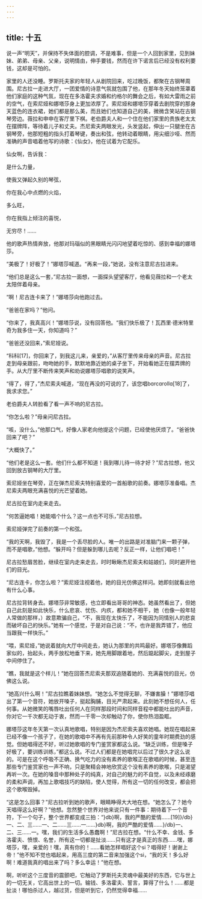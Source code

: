 ```yaml
---
---
---
```

title: 十五
---




说一声“明天”，并保持不失体面的腔调，不是难事，但是一个人回到家里，见到妹妹、弟弟、母亲、父亲，说明情由，伸手要钱，然而在许下诺言后已经没有权利要钱，这却是可怕的。

家里的人还没睡。罗斯托夫家的年轻人从剧院回来，吃过晚饭，都聚在古钢琴周围。尼古拉一走进大厅，一团爱情的诗意气氛就包围了他，在那年冬天始终笼罩着他们家庭的这种气氛，现在在多洛霍夫求婚和约格尔的舞会之后，有如大雷雨之前的空气，在索尼娅和娜塔莎身上更加浓厚了。索尼娅和娜塔莎穿着去剧院穿的那身天蓝色的连衣裙，她们都是那么美，而且她们也知道自己的美，微微含笑站在古钢琴旁边。薇拉和申申在客厅里下棋。老伯爵夫人和一个住在他们家里的贵族老太太在摆牌阵，等待着儿子和丈夫。杰尼索夫两眼发光，头发竖起，伸出一只腿坐在古钢琴旁，他那短粗的指头打着琴键，奏出和弦，他转动着眼睛，用尖细沙哑、然而准确的声音唱着他写的诗歌：《仙女》，他在试着为它配乐。





仙女啊，告诉我：

是什么力量，

使我又弹起久别的琴弦，

你在我心中点燃的火焰，

多么旺，

你在我指上倾注的喜悦，

无穷尽！……





他的歌声热情奔放，他那对玛瑙似的黑眼睛光闪闪地望着吃惊的、感到幸福的娜塔莎。

“美极了！好极了！”娜塔莎喊道。“再来一段，”她说，没有注意尼古拉进来。

“他们总是这么一套，”尼古拉一面想，一面探头望望客厅，他看见薇拉和一个老太太陪伴着母亲。

“啊！尼古连卡来了！”娜塔莎向他跑过去。

“爸爸在家吗？”他问。

“你来了，我真高兴！”娜塔莎说，没有回答他。“我们快乐极了！瓦西里·德米特里奇为我多住一天，你知道吗？”

“爸爸还没回来，”索尼娅说。

“科科[17]，你回来了，到我这儿来，亲爱的，”从客厅里传来母亲的声音。尼古拉走到母亲跟前，吻吻她的手，默默地靠近她的桌子坐下，开始看她正在摆弄牌的手。从大厅里不断传来笑声和劝说娜塔莎唱歌的说笑声。

“得了，得了，”杰尼索夫喊道，“现在再没的可说的了，该您唱bɑrcɑrollɑ[18]了，我求求您。”

老伯爵夫人转脸看了看一声不响的尼古拉。

“你怎么啦？”母亲问尼古拉。

“咳，没什么，”他那口气，好像人家老向他提这个问题，已经使他厌烦了。“爸爸快回来了吧？”

“大概快了。”

“他们老是这么一套。他们什么都不知道！我到哪儿待一待才好？”尼古拉想，他又回到放古钢琴的大厅里。

索尼娅坐在琴旁，正在弹杰尼索夫特别喜爱的一首船歌的前奏。娜塔莎准备唱。杰尼索夫两眼充满喜悦的光芒望着她。

尼古拉在室内走来走去。

“何苦逼她唱！她能唱个什么？这一点也不可乐，”尼古拉想。

索尼娅弹完了前奏的第一个和弦。

“我的天啊，我毁了，我是一个丢尽脸的人。唯一的出路是对准脑门来一颗子弹，而不是唱歌，”他想。“躲开吗？但是躲到哪儿去呢？反正一样，让他们唱吧！”

尼古拉愁眉苦脸，继续在室内走来走去，时时瞅瞅杰尼索夫和姑娘们，同时避开他们的目光。

“尼古连卡，你怎么啦？”索尼娅注视着他，她的目光仿佛这样问。她即刻就看出他有什么心事。

尼古拉背转身去。娜塔莎非常敏感，也立即看出哥哥的神态。她虽然看出了，但她自己此刻是如此快乐，什么悲哀、忧伤、内疚，都和她不相干，她（也像一般年轻人常做的那样，）故意欺骗自己，“不，我现在太快乐了，不能因为同情别人的悲哀而破坏自己的快乐。”她有一个感觉，于是对自己说：“不，也许是我弄错了，他应当跟我一样快乐。”

“喂，索尼娅，”她说着就向大厅中间走去，她认为那里的共鸣最好。娜塔莎像舞蹈家似的，抬起头，两手放松地垂下来，她先用脚跟着地，然后踮起脚尖，走到屋子中间停住了。

“瞧，我就是这个样儿！”她在回答杰尼索夫那双追随着她的、充满喜悦的目光，仿佛这么说。

“她高兴什么啊！”尼古拉瞧着妹妹想。“她怎么不觉得无聊，不嫌害臊！”娜塔莎唱出了第一个音符，她放开嗓子，挺起胸脯，目光严肃起来。此刻她不想任何人，任何事。从她微笑的嘴唇吐出任何人在同样那段时间和同样音程中都能吐出的声音，你对它一千次都无动于衷，然而一千零一次却触动了你，使你热泪盈眶。

娜塔莎这年冬天第一次认真地歌唱，特别是因为杰尼索夫喜欢她唱。她现在唱起来已经不像一个孩子了，在她的歌唱中不再有先前那种令人好笑的童年时期费劲的感觉。但她唱得还不好，听过她歌唱的专门鉴赏家都这么说。“缺乏训练，但是嗓子好极了，要训练训练，”都这么说。不过人们都是在她唱完以后过了很久才这么说的。可是在这个呼吸不正确、换气吃力的没有素养的歌喉正在歌唱的时候，甚至连那些专门鉴赏家也一声不响，只是聚精会神地欣赏这个没有素养的歌喉，只是渴望再听一次。在她的嗓音中那种处子的纯真，对自己的魅力的不自觉，以及未经琢磨的柔和声调，再加上歌唱技巧的缺陷，使人觉得，所有这一切的任何改变，都会把这个歌喉毁掉。

“这是怎么回事？”尼古拉听到她的歌声，眼睛睁得大大地在想。“她怎么了？她今天唱得这么好啊？”他想。忽然整个世界对他来说只有一件事：期待着下一个音符，下一个句子，整个世界都变成三拍：“}db}啊，我的严酷的爱情……[19]}/db}一、二、三……一、二……三……一……}db}啊，我的严酷的爱情……}/db}一、二、三……一。嘿，我们的生活多么愚蠢啊！”尼古拉在想。“什么不幸、金钱、多洛霍夫、愤恨、名誉，所有这一切都是扯淡……只有这才是真正的东西……嘿，娜塔莎，嘿，亲爱的！嘿，真有你的！……看她怎样唱好这个si？唱得好！谢谢上帝！”他不知不觉也唱起来，用高三度的第二音来加强这个si，“我的天！多么好啊！难道我真的唱出来了吗？多么幸运！”他在想。

啊，听听这个三度音的震颤吧，它触动了罗斯托夫灵魂中最美好的东西，它与世上的一切无关，它高出世上的一切。输钱、多洛霍夫、誓言，算得了什么！……都是扯淡！哪怕杀过人，越过货，但是听到它，仍然觉得幸福……